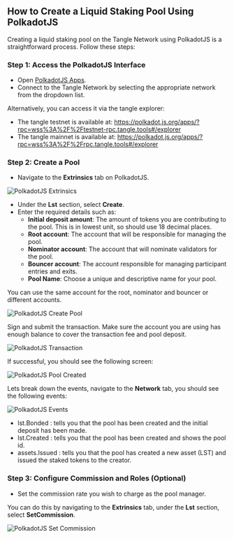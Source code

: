 ## How to Create a Liquid Staking Pool Using PolkadotJS

Creating a liquid staking pool on the Tangle Network using PolkadotJS is a straightforward process. Follow these steps:

### Step 1: Access the PolkadotJS Interface

- Open [PolkadotJS Apps](https://polkadot.js.org/apps/).
- Connect to the Tangle Network by selecting the appropriate network from the dropdown list.

Alternatively, you can access it via the tangle explorer:

- The tangle testnet is available at: https://polkadot.js.org/apps/?rpc=wss%3A%2F%2Ftestnet-rpc.tangle.tools#/explorer
- The tangle mainnet is available at: https://polkadot.js.org/apps/?rpc=wss%3A%2F%2Frpc.tangle.tools#/explorer

### Step 2: Create a Pool

- Navigate to the **Extrinsics** tab on PolkadotJS.

![PolkadotJS Extrinsics](./images/extrinsic.png)

- Under the **Lst** section, select **Create**.
- Enter the required details such as:
  - **Initial deposit amount**: The amount of tokens you are contributing to the pool. This is in lowest unit, so should use 18 decimal places.
  - **Root account**: The account that will be responsible for managing the pool.
  - **Nominator account**: The account that will nominate validators for the pool.
  - **Bouncer account**: The account responsible for managing participant entries and exits.
  - **Pool Name**: Choose a unique and descriptive name for your pool.

You can use the same account for the root, nominator and bouncer or different accounts.

![PolkadotJS Create Pool](./images/create.png)

Sign and submit the transaction. Make sure the account you are using has enough balance to cover the transaction fee and pool deposit.

![PolkadotJS Transaction](./images/sign.png)

If successful, you should see the following screen:

![PolkadotJS Pool Created](./images/inblock.png)

Lets break down the events, navigate to the **Network** tab, you should see the following events:

![PolkadotJS Events](./images/events.png)

- lst.Bonded : tells you that the pool has been created and the initial deposit has been made.
- lst.Created : tells you that the pool has been created and shows the pool id.
- assets.Issued : tells you that the pool has created a new asset (LST) and issued the staked tokens to the creator.


### Step 3: Configure Commission and Roles (Optional)

- Set the commission rate you wish to charge as the pool manager.

You can do this by navigating to the **Extrinsics** tab, under the **Lst** section, select **SetCommission**.

![PolkadotJS Set Commission](./images/commission.png)

